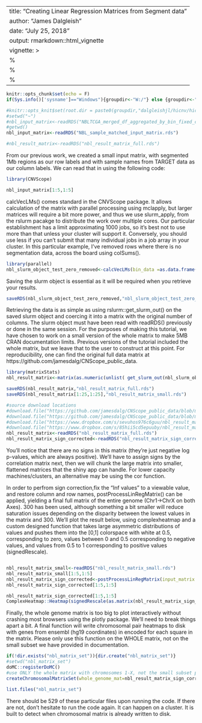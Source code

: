 
---
title: "Creating Linear Regression Matrices from Segment data"
author: "James Dalgleish"
date: "July 25, 2018"
output: rmarkdown::html_vignette
vignette: >
 %\VignetteEngine{knitr::rmarkdown}
 %\VignetteIndexEntry{Linear Regression/Postprocess}
 %\VignetteEncoding{UTF-8}
---

```r
knitr::opts_chunk$set(echo = F)
if(Sys.info()['sysname']=="Windows"){groupdir<-"W:/"} else {groupdir<-"/data/CCRBioinfo/"}

#knitr::opts_knit$set(root.dir = paste0(groupdir,"dalgleishjl/hicnv/hicnv/vignettes/")) #
#setwd("~")
#nbl_input_matrix<-readRDS("NBLTCGA_merged_df_aggregated_by_bin_fixed_comparisonv4.rds")
#getwd()
nbl_input_matrix<-readRDS("NBL_sample_matched_input_matrix.rds")

#nbl_result_matrix<-readRDS("nbl_result_matrix_full.rds")

```

From our previous work, we created a small input matrix, with segmented 1Mb regions as our row labels and with sample names from TARGET data as our column labels.
We can read that in using the following code:
```r
library(CNVScope)
```
```r
nbl_input_matrix[1:5,1:5]
```
calcVecLMs() comes standard in the CNVScope package. It allows calculation of the matrix with parallel processing using mclapply, but larger matrices will require a bit more power, and thus we use slurm_apply, from the rslurm pacakge to distribute the work over multiple cores. Our particular establishment has a limit approximating 1000 jobs, so it's best not to use more than that unless your cluster will support it. Conversely, you should use less if you can't submit that many individual jobs in a job array in your cluster. In this particular example, I've removed rows where there is no segmentation data, across the board using colSums().
```r
library(parallel)
nbl_slurm_object_test_zero_removed<-calcVecLMs(bin_data =as.data.frame(t(nbl_input_matrix[which(rowSds(as.matrix(nbl_input_matrix))!=0.0),])),use_slurm = T,n_nodes = 975,memory_per_node = "32g",walltime = "04:00:00",cpus_on_each_node = 2,job_finished = F,slurmjob = NULL)

```

Saving the slurm object is essential as it will be required when you retrieve your results.
```r

saveRDS(nbl_slurm_object_test_zero_removed,"nbl_slurm_object_test_zero_removed.rds")
```

Retrieving the data is as simple as using rslurm::get_slurm_out() on the saved slurm object and coercing it into a matrix with the original number of columns. The slurm object must have been read with readRDS() previously or done in the same session. For the purposes of making this tutorial, we have chosen to work on a small version of the whole matrix to make 5MB CRAN documentation limits. Previous versions of the tutorial included the whole matrix, but we leave that to the user to construct at this point. For reproducibility, one can find the original full data matrix at https://github.com/jamesdalg/CNScope_public_data.
```r
library(matrixStats)
nbl_result_matrix<-matrix(as.numeric(unlist( get_slurm_out(nbl_slurm_object_test_zero_removed))),ncol=ncol(as.data.frame(t(nbl_input_matrix[which(rowSds(as.matrix(nbl_input_matrix))!=0.0),])) ) )

saveRDS(nbl_result_matrix,"nbl_result_matrix_full.rds")
saveRDS(nbl_result_matrix[1:25,1:25],"nbl_result_matrix_small.rds")

```

```r
#source download locations
#download.file("https://github.com/jamesdalg/CNScope_public_data/blob/master/nbl_result_matrix_full.rds?raw=true","nbl_result_matrix_full.rds")
#download.file("https://github.com/jamesdalg/CNScope_public_data/blob/master/nbl_result_matrix_sign_corrected.rds","nbl_result_matrix_sign_corrected.rds")
#download.file("https://www.dropbox.com/s/sevuhos976c6guu/nbl_result_matrix_full.rds?dl=1","nbl_result_matrix_full.rds")
#download.file("https://www.dropbox.com/s/85hii5cd5epuuby/nbl_result_matrix_sign_corrected.rds?dl=1","nbl_result_matrix_sign_corrected.rds")
nbl_result_matrix<-readRDS("nbl_result_matrix_full.rds")
nbl_result_matrix_sign_corrected<-readRDS("nbl_result_matrix_sign_corrected.rds")
```



You'll notice that there are no signs in this matrix (they're just negative log p-values, which are always positive). We'll have to assign signs by the correlation matrix next, then we will chunk the large matrix into smaller, flattened matrices that the shiny app can handle. For lower capacity machines/clusters, an alternative may be using the cor function.

In order to perfrom sign correction,fix the "Inf values" to a viewable value, and restore column and row names, postProcessLinRegMatrix() can be applied, yielding a final full matrix of the entire genome (Chr1->ChrX on both Axes).  300 has been used, although something a bit smaller will reduce saturation issues depending on the disparity between the lowest values in the matrix and 300.
We'll plot the result below, using complexheatmap and a custom designed function that takes large asymmetric distributions of values and pushes them into the [0,1] colorspace with white at 0.5, corresponding to zero, values between 0 and 0.5 corresponding to negative values, and values from 0.5 to 1 corresponding to positive values (signedRescale).

```r
```
```r
nbl_result_matrix_small<-readRDS("nbl_result_matrix_small.rds")
nbl_result_matrix_small[1:5,1:5]
nbl_result_matrix_sign_corrected<-postProcessLinRegMatrix(input_matrix = nbl_input_matrix[1:25,1:25],LM_mat = nbl_result_matrix_small,cor_type = "pearson",inf_replacement_val = 300)
nbl_result_matrix_sign_corrected[1:5,1:5]
```
```r
nbl_result_matrix_sign_corrected[1:5,1:5]
ComplexHeatmap::Heatmap(signedRescale(as.matrix(nbl_result_matrix_sign_corrected)),col = circlize::colorRamp2(c(0,0.5,1),c("blue","white","red")),cluster_rows = F,cluster_columns = F,show_heatmap_legend = F,show_column_names = F,show_row_names = F)
```
Finally, the whole genome matrix is too big to plot interactively without crashing most browsers using the plotly package. We'll need to break things apart a bit. A final function will write chromosomal pair heatmaps to disk with genes from ensembl (hg19 coordinates) in encoded for each square in the matrix. Please only use this function on the WHOLE matrix, not on the small subset we have provided in documentation.
```r
if(!dir.exists("nbl_matrix_set")){dir.create("nbl_matrix_set")}
#setwd("nbl_matrix_set")
doMC::registerDoMC()
#use ONLY the whole matrix with chromosomes 1-X, not the small subset provided for documentation purposes.
createChromosomalMatrixSet(whole_genome_mat=nbl_result_matrix_sign_corrected,output_dir="nbl_matrix_set",prefix="nbl_")
```
```r
list.files("nbl_matrix_set")
```
There should be 529 of these particular files upon running the code. If there are not, don't hesitate to run the code again. It can happen on a cluster. It is built to detect when chromosomal matrix is already written to disk.